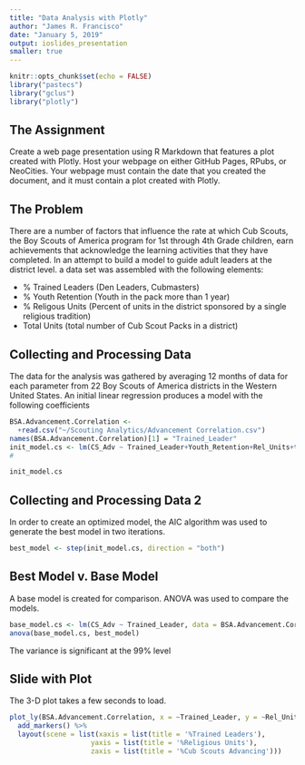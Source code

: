 ```yaml
---
title: "Data Analysis with Plotly"
author: "James R. Francisco"
date: "January 5, 2019"
output: ioslides_presentation
smaller: true
---
```


```r
knitr::opts_chunk$set(echo = FALSE)
library("pastecs")
library("gclus")
library("plotly")
```

## The Assignment

Create a web page presentation using R Markdown that features a plot created with Plotly. Host your webpage on either GitHub Pages, RPubs, or NeoCities. Your webpage must contain the date that you created the document, and it must contain a plot created with Plotly. 

## The Problem

There are a number of factors that influence the rate at which Cub Scouts, the Boy Scouts of America program for 1st through 4th Grade children, earn achievements that acknowledge the learning activities that they have completed. In an attempt to build a model to guide adult leaders at the district level. a data set was assembled with the following elements:

- % Trained Leaders (Den Leaders, Cubmasters)
- % Youth Retention (Youth in the pack more than 1 year)
- % Religous Units (Percent of units in the district sponsored by a single religious tradition)
- Total Units (total number of Cub Scout Packs in a district)

## Collecting and Processing Data{.smaller}

The data for the analysis was gathered by averaging 12 months of data for each parameter from 22 Boy Scouts of America districts in the Western United States. An initial linear regression produces a model with the following coefficients 

```r
BSA.Advancement.Correlation <- 
  +read.csv("~/Scouting Analytics/Advancement Correlation.csv")
names(BSA.Advancement.Correlation)[1] = "Trained_Leader"
init_model.cs <- lm(CS_Adv ~ Trained_Leader+Youth_Retention+Rel_Units+total_units, data = BSA.Advancement.Correlation)
#
```


```r
init_model.cs
```

## Collecting and Processing Data 2{.smaller}
In order to create an optimized model, the AIC algorithm was used to generate the best model in two iterations.

```r

best_model <- step(init_model.cs, direction = "both")
```

## Best Model v. Base Model{.smaller}

A base model is created for comparison. ANOVA was used to compare the models.

```r
base_model.cs <- lm(CS_Adv ~ Trained_Leader, data = BSA.Advancement.Correlation)
anova(base_model.cs, best_model)
```

The variance is significant at the 99% level


## Slide with Plot

The 3-D plot takes a few seconds to load.

```r
plot_ly(BSA.Advancement.Correlation, x = ~Trained_Leader, y = ~Rel_Units, z = ~best_model$fitted.values) %>%
  add_markers() %>%
  layout(scene = list(xaxis = list(title = '%Trained Leaders'),
                    yaxis = list(title = '%Religious Units'),
                    zaxis = list(title = '%Cub Scouts Advancing')))
```

